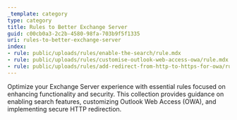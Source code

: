 ```yaml
---
_template: category
type: category
title: Rules to Better Exchange Server
guid: c00cb0a3-2c2b-4580-98fa-703b9f5f1335
uri: rules-to-better-exchange-server
index:
- rule: public/uploads/rules/enable-the-search/rule.mdx
- rule: public/uploads/rules/customise-outlook-web-access-owa/rule.mdx
- rule: public/uploads/rules/add-redirect-from-http-to-https-for-owa/rule.mdx
---
```


Optimize your Exchange Server experience with essential rules focused on enhancing functionality and security. This collection provides guidance on enabling search features, customizing Outlook Web Access (OWA), and implementing secure HTTP redirection.
